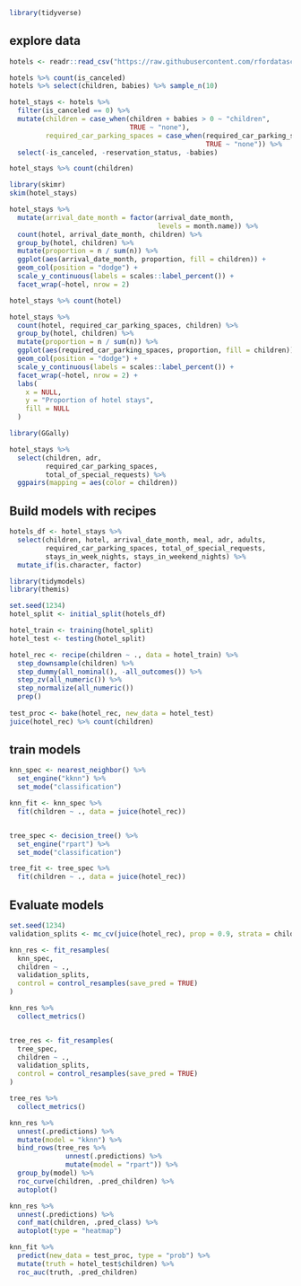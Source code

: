 ```r
library(tidyverse)
```
## explore data
```r
hotels <- readr::read_csv("https://raw.githubusercontent.com/rfordatascience/tidytuesday/master/data/2020/2020-02-11/hotels.csv")

hotels %>% count(is_canceled)
hotels %>% select(children, babies) %>% sample_n(10)

hotel_stays <- hotels %>% 
  filter(is_canceled == 0) %>% 
  mutate(children = case_when(children + babies > 0 ~ "children",
                              TRUE ~ "none"),
         required_car_parking_spaces = case_when(required_car_parking_spaces > 0 ~ "parking",
                                                 TRUE ~ "none")) %>% 
  select(-is_canceled, -reservation_status, -babies)

hotel_stays %>% count(children)
```

```r
library(skimr)
skim(hotel_stays)
```

```r
hotel_stays %>% 
  mutate(arrival_date_month = factor(arrival_date_month,
                                     levels = month.name)) %>% 
  count(hotel, arrival_date_month, children) %>% 
  group_by(hotel, children) %>%
  mutate(proportion = n / sum(n)) %>% 
  ggplot(aes(arrival_date_month, proportion, fill = children)) +
  geom_col(position = "dodge") +
  scale_y_continuous(labels = scales::label_percent()) +
  facet_wrap(~hotel, nrow = 2)

hotel_stays %>% count(hotel)
```

```r
hotel_stays %>% 
  count(hotel, required_car_parking_spaces, children) %>% 
  group_by(hotel, children) %>%
  mutate(proportion = n / sum(n)) %>% 
  ggplot(aes(required_car_parking_spaces, proportion, fill = children)) +
  geom_col(position = "dodge") +
  scale_y_continuous(labels = scales::label_percent()) +
  facet_wrap(~hotel, nrow = 2) +
  labs(
    x = NULL,
    y = "Proportion of hotel stays",
    fill = NULL
  )
```

```r
library(GGally)

hotel_stays %>% 
  select(children, adr, 
         required_car_parking_spaces, 
         total_of_special_requests) %>% 
  ggpairs(mapping = aes(color = children))
```
## Build models with recipes
```r
hotels_df <- hotel_stays %>% 
  select(children, hotel, arrival_date_month, meal, adr, adults,
         required_car_parking_spaces, total_of_special_requests,
         stays_in_week_nights, stays_in_weekend_nights) %>% 
  mutate_if(is.character, factor)
```

```r
library(tidymodels)
library(themis)

set.seed(1234)
hotel_split <- initial_split(hotels_df)

hotel_train <- training(hotel_split)
hotel_test <- testing(hotel_split)

hotel_rec <- recipe(children ~ ., data = hotel_train) %>% 
  step_downsample(children) %>% 
  step_dummy(all_nominal(), -all_outcomes()) %>% 
  step_zv(all_numeric()) %>% 
  step_normalize(all_numeric())
  prep()
  
test_proc <- bake(hotel_rec, new_data = hotel_test)
juice(hotel_rec) %>% count(children)
```
## train models
```r
knn_spec <- nearest_neighbor() %>% 
  set_engine("kknn") %>% 
  set_mode("classification")

knn_fit <- knn_spec %>% 
  fit(children ~ ., data = juice(hotel_rec))


tree_spec <- decision_tree() %>% 
  set_engine("rpart") %>% 
  set_mode("classification")

tree_fit <- tree_spec %>% 
  fit(children ~ ., data = juice(hotel_rec))
```
## Evaluate models
```r
set.seed(1234)
validation_splits <- mc_cv(juice(hotel_rec), prop = 0.9, strata = children)
```

```r
knn_res <- fit_resamples(
  knn_spec,
  children ~ .,
  validation_splits,
  control = control_resamples(save_pred = TRUE)
)

knn_res %>% 
  collect_metrics()


tree_res <- fit_resamples(
  tree_spec,
  children ~ .,
  validation_splits,
  control = control_resamples(save_pred = TRUE)
)

tree_res %>% 
  collect_metrics()
```

```r
knn_res %>%
  unnest(.predictions) %>% 
  mutate(model = "kknn") %>% 
  bind_rows(tree_res %>% 
              unnest(.predictions) %>% 
              mutate(model = "rpart")) %>% 
  group_by(model) %>% 
  roc_curve(children, .pred_children) %>% 
  autoplot()

knn_res %>% 
  unnest(.predictions) %>% 
  conf_mat(children, .pred_class) %>% 
  autoplot(type = "heatmap")

```

```r
knn_fit %>% 
  predict(new_data = test_proc, type = "prob") %>% 
  mutate(truth = hotel_test$children) %>% 
  roc_auc(truth, .pred_children)
```











